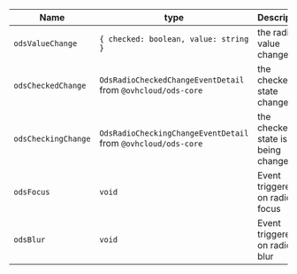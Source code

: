 | Name               | type                                | Description                                                                                 |
|--------------------|-------------------------------------|---------------------------------------------------------------------------------------------|
| `odsValueChange` | `{ checked: boolean, value: string }` | the radio value changed |
| `odsCheckedChange` | `OdsRadioCheckedChangeEventDetail` from `@ovhcloud/ods-core` | the checked state changed |
| `odsCheckingChange` | `OdsRadioCheckingChangeEventDetail` from `@ovhcloud/ods-core` | the checked state is being changed |
| `odsFocus` | `void` | Event triggered on radio focus |
| `odsBlur` | `void` | Event triggered on radio blur |
